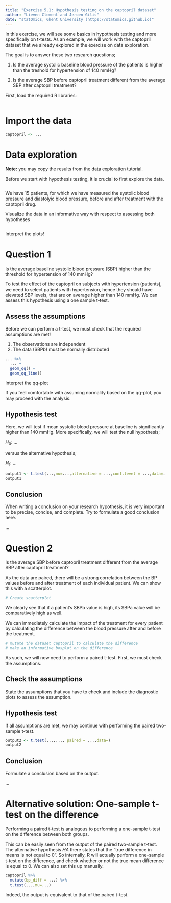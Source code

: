 ```yaml
---
title: "Exercise 5.1: Hypothesis testing on the captopril dataset"
author: "Lieven Clement and Jeroen Gilis"
date: "statOmics, Ghent University (https://statomics.github.io)"
---
```


In this exercise, we will see some basics in hypothesis testing and more
specifically on t-tests. As an example, we will work with the
captopril dataset that we already explored in the exercise on data exploration.

The goal is to answer these two research questions;

1. Is the average systolic baseline blood pressure of the patients is higher than the treshold for hypertension of 140 mmHg?

2. Is the average SBP before captopril treatment
different from the average SBP after
captopril treatment?

First, load the required R libraries:

```r

```

# Import the data

```r
captopril <- ...
```

# Data exploration

**Note:** you may copy the results from the data exploration tutorial.

Before we start with hypothesis testing, it is crucial to first explore the data.

```r

```

We have 15 patients, for which we have measured the systolic
blood pressure and diastolyic blood pressure, before and after
treatment with the captopril drug.

Visualize the data in an informative way with respect to assessing both hypotheses

```r

```

Interpret the plots!

# Question 1

Is the average baseline systolic blood pressure (SBP) higher than the threshold for hypertension of 140 mmHg?

To test the effect of the captopril on subjects with hypertension
(patients), we need to select patients with hypertension, hence they should have
elevated SBP levels, that are on average higher than 140 mmHg.
We can assess this hypothesis using a one sample t-test.

## Assess the assumptions

Before we can perform a t-test, we must check that the required
assumptions are met!

1. The observations are independent
2. The data (SBPb) must be normally distributed


```r
... %>%
  ... +
  geom_qq() +
  geom_qq_line()
```

Interpret the qq-plot

If you feel comfortable with assuming normality based on the qq-plot,
you may proceed with the analysis.

## Hypothesis test

Here, we will test if mean systolic blood pressure at baseline is significantly higher than 140 mmHg. More
specifically, we will test the null hypothesis;

$H_0:$ ...

versus the alternative hypothesis;

$H_1:$ ...



```r
output1 <- t.test(...,mu=...,alternative = ...,conf.level = ...,data=...)
output1
```

## Conclusion

When writing a conclusion on your research hypothesis, it is very important to
be precise, concise, and complete. Try to formulate a good conclusion here.

...

# Question 2

Is the average SBP before captopril treatment different from the average
SBP after captopril treatment?

As the data are paired, there will be a strong correlation between the BP values
before and after treatment of each individual patient. We can show this
with a scatterplot.


```r
# Create scatterplot
```

We clearly see that if a patient's SBPb value is high, its
SBPa value will be comparatively high as well.

We can immediately calculate the impact of the treatment for every patient by calculating the difference between the blood pressure after and before the treatment.

```r
# mutate the dataset captopril to calculate the difference
# make an informative boxplot on the difference
```



As such, we will now need to perform a paired t-test. First, we must
check the assumptions.

## Check the assumptions

State the assumptions that you have to check and include the diagnostic plots to assess the assumption.

## Hypothesis test

If all assumptions are met, we may continue with
performing the paired two-sample t-test.

```r
output2 <- t.test(...,..., paired = ...,data=)
output2
```

## Conclusion

Formulate a conclusion based on the output.

...

# Alternative solution: One-sample t-test on the difference

Performing a  paired t-test is
analogous to performing a one-sample t-test on the difference
between both groups.

This can be easily seen from the output of the paired two-sample
t-test. The alternative hypothesis $HA$ there states that
the "true difference in means is not equal to 0". So internally,
R will actually perform a one-sample t-test on the difference, and
check whether or not the true mean difference is equal to 0.
We can also set this up manually.


```r
captopril %>%
  mutate(bp_diff = ...) %>%
  t.test(...,mu=...)
```

Indeed, the output is equivalent to that of the paired t-test.
